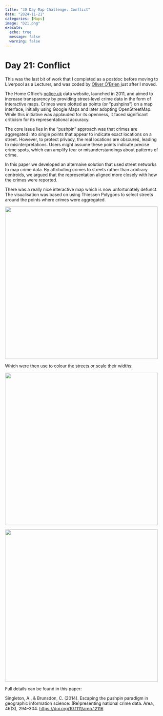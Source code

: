 ```yaml
---
title: "30 Day Map Challenge: Conflict"
date: "2024-11-21"
categories: [Maps]
image: "D21.png"
execute:
  echo: true
  message: false
  warning: false
---
```


# Day 21: Conflict

This was the last bit of work that I completed as a postdoc before moving to Liverpool as a Lecturer, and was coded by [Oliver O'Brien](https://oomap.co.uk/) just after I moved.

The Home Office's [police.uk](https://data.police.uk/) data website, launched in 2011, and aimed to increase transparency by providing street-level crime data in the form of interactive maps. Crimes were plotted as points (or "pushpins") on a map interface, initially using Google Maps and later adopting OpenStreetMap. While this initiative was applauded for its openness, it faced significant criticism for its representational accuracy.

The core issue lies in the "pushpin" approach was that crimes are aggregated into single points that appear to indicate exact locations on a street. However, to protect privacy, the real locations are obscured, leading to misinterpretations. Users might assume these points indicate precise crime spots, which can amplify fear or misunderstandings about patterns of crime.

In this paper we developed an alternaive solution that used street networks to map crime data. By attributing crimes to streets rather than arbitrary centroids, we argued that the representation aligned more closely with how the crimes were reported.

There was a really nice interactive map which is now unfortunately defunct. The visualisation was based on using Thiessen Polygons to select streets around the points where crimes were aggregated.

![](D21.png){width="500"}

Which were then use to colour the streets or scale their widths:

![](D21A.png){width="500"}

![](D21B.png){width="500"}

Full details can be found in this paper:

Singleton, A., & Brunsdon, C. (2014). Escaping the pushpin paradigm in geographic information science: (Re)presenting national crime data. Area, 46(3), 294–304. <https://doi.org/10.1111/area.12116>
